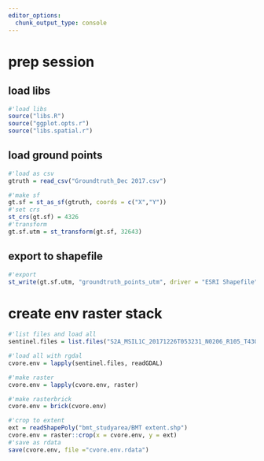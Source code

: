```yaml
---
editor_options: 
  chunk_output_type: console
---
```


# prep session

## load libs
```r
#'load libs
source("libs.R")
source("ggplot.opts.r")
source("libs.spatial.r")
```

## load ground points

```r
#'load as csv
gtruth = read_csv("Groundtruth_Dec 2017.csv")

#'make sf
gt.sf = st_as_sf(gtruth, coords = c("X","Y"))
#'set crs
st_crs(gt.sf) = 4326
#'transform
gt.sf.utm = st_transform(gt.sf, 32643)
```

## export to shapefile

```r
#'export
st_write(gt.sf.utm, "groundtruth_points_utm", driver = "ESRI Shapefile", delete_layer = T)
```

# create env raster stack

```r
#'list files and load all
sentinel.files = list.files("S2A_MSIL1C_20171226T053231_N0206_R105_T43QDA_20171228T153909.SAFE/GRANULE/L1C_T43QDA_A013115_20171226T054142/IMG_DATA/", pattern = ".jp2", full.names = T)

#'load all with rgdal
cvore.env = lapply(sentinel.files, readGDAL)

#'make raster
cvore.env = lapply(cvore.env, raster)

#'make rasterbrick
cvore.env = brick(cvore.env)

#'crop to extent
ext = readShapePoly("bmt_studyarea/BMT extent.shp")
cvore.env = raster::crop(x = cvore.env, y = ext)
#'save as rdata
save(cvore.env, file ="cvore.env.rdata")
```



